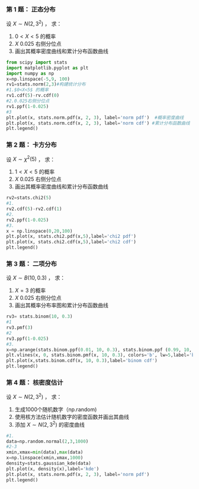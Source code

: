 ### 第 1 题： 正态分布

设 $X \sim N(2, 3^{2})$ ， 求：

1. $0<X<5$ 的概率
2. $X$ 0.025 右侧分位点
3. 画出其概率密度曲线和累计分布函数曲线
```python
from scipy import stats
import matplotlib.pyplot as plt 
import numpy as np 
x=np.linspace(-5,9, 100)
rv1=stats.norm(2,3)#构建统计分布
#1.$0<X<5$ 的概率
rv1.cdf(5)-rv.cdf(0)
#2.0.025右侧分位点
rv1.ppf(1-0.025) 
#3
plt.plot(x, stats.norm.pdf(x, 2, 3), label='norm pdf')  #概率密度曲线
plt.plot(x, stats.norm.cdf(x, 2, 3), label='norm cdf') #累计分布函数曲线
plt.legend()
```

### 第 2 题： 卡方分布

设 $X \sim \chi^{2}(5)$ ， 求：

1. $1<X<5$ 的概率
2. $X$ 0.025 右侧分位点
3. 画出其概率密度曲线和累计分布函数曲线
```python
rv2=stats.chi2(5)
#1.
rv2.cdf(5)-rv2.cdf(1)
#2.
rv2.ppf(1-0.025)
#3.
x = np.linspace(0,20,100)
plt.plot(x, stats.chi2.pdf(x,5),label='chi2 pdf') 
plt.plot(x, stats.chi2.cdf(x,5),label='chi2 cdf') 
plt.legend()
```
### 第 3 题： 二项分布

设 $X \sim B(10, 0.3)$ ， 求：

1. $X=3$ 的概率
2. $X$ 0.025 右侧分位点
3. 画出其概率分布率图和累计分布函数曲线
```python
rv3= stats.binom(10, 0.3) 
#1
rv3.pmf(3)
#2
rv3.ppf(1-0.025)
#3. 
x=np.arange(stats.binom.ppf(0.01, 10, 0.3), stats.binom.ppf (0.99, 10, 0.3)) 
plt.vlines(x, 0, stats.binom.pmf(x, 10, 0.3), colors='b', lw=5,label='binom pmf') 
plt.plot(x,stats.binom.cdf(x, 10, 0.3),label='binom cdf')
plt.legend()
```
### 第 4 题： 核密度估计

设 $X \sim N(2, 3^{2})$ ， 求：

1. 生成1000个随机数字（np.random)
2. 使用核方法估计随机数字的密度函数并画出其曲线
3. 添加 $X \sim N(2, 3^{2})$ 的密度曲线
```python
#1.
data=np.random.normal(2,3,1000)
#2-3
xmin,xmax=min(data),max(data)
x=np.linspace(xmin,xmax,1000)
density=stats.gaussian_kde(data)
plt.plot(x, density(x),label='kde')
plt.plot(x, stats.norm.pdf(x, 2, 3), label='norm pdf') 
plt.legend()
```